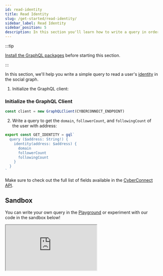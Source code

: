 ```yaml
---
id: read-identity
title: Read Identity
slug: /get-started/read-identity/
sidebar_label: Read Identity
sidebar_position: 5
description: In this section you'll learn how to write a query in order to read the identity.
---
```


:::tip

[Install the GraphQL packages](/V1/get-started/quick-setup/) before starting this section.

:::

In this section, we'll help you write a simple query to read a user's [identity](/V1/concepts/identity/) in the social graph.

1. Initialize the GraphQL client:

### Initialize the GraphQL Client

```jsx title="/src/queries/GetIdentity.tsx"
const client = new GraphQLClient(CYBERCONNECT_ENDPOINT)
```

2. Write a query to get the `domain`, `followerCount`, and `followingCount` of the user with address:

```jsx title="/src/queries/GetIdentity.tsx"
export const GET_IDENTITY = gql`
  query ($address: String!) {
    identity(address: $address) {
      domain
      followerCount
      followingCount
    }
  }
`
```

Make sure to check out the full list of fields available in the [CyberConnect API](/V1/cyberconnect-api/overview/).

## Sandbox

You can write your own query in the [Playground](/V1/cyberconnect-api/playground/) or experiment with our code in the sandbox below!

<iframe
  src='https://codesandbox.io/embed/read-identity-2zjn9k?codemirror=1&fontsize=14&hidenavigation=0&theme=dark&runonclick=1&view=split&module=/src/queries/GetIdentity.tsx'
  title='read-identity'
  allow='accelerometer; ambient-light-sensor; camera; encrypted-media; geolocation; gyroscope; hid; microphone; midi; payment; usb; vr; xr-spatial-tracking'
  sandbox='allow-forms allow-modals allow-popups allow-presentation allow-same-origin allow-scripts'
></iframe>
